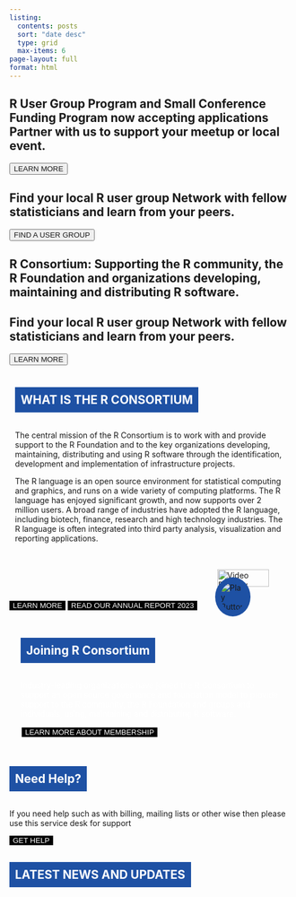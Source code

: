 ```yaml
---
listing:
  contents: posts
  sort: "date desc"
  type: grid
  max-items: 6
page-layout: full
format: html
---
```

<link rel="stylesheet" href="https://cdnjs.cloudflare.com/ajax/libs/Swiper/4.3.3/css/swiper.css">

<style>
@keyframes slideInFromLeft {
  0% {
    transform: translateX(-100%);
    opacity: 0;
  }
  100% {
    transform: translateX(0);
    opacity: 1;
  }
}
.animate-slideInFromLeft {
  opacity: 0;
  animation: slideInFromLeft 1s forwards;
}
.scroll-title {
  background-color: rgb(30, 81, 164);
  color: white;
  display: inline-block;
  padding: 10px;
  cursor: pointer;
}

.darkButton {
  background-color: black; 
  color: #fff; 
  border: none; 
  transition: background-color 0.3s, color 0.3s; 
}
.darkButton a {
  color: inherit; 
  text-decoration: none;
}
.darkButton:hover {
  background-color: rgb(30, 81, 164); 
  color: white;
}
.darkButton:hover a{
  color: 
}
.joiningRButton {
  background-color: black; 
  color: #fff; 
  border: 2px solid white; 
  transition: background-color 0.3s, color 0.3s; 
}
.joiningRButton a {
  color: inherit; 
  text-decoration: none;
}
.joiningRButton:hover {
  background-color: white; 
  color: black;
}
.joiningRButton:hover a {
  color: black;
}
.joining-r-section {
  background-image: url('joining-r-consoritum-bg.webp');
  background-size: cover;
  background-position: center;
  background-repeat: no-repeat;
  padding: 20px;
  color: white; 
  
}

.video-popup{
  position: relative;
}

.play {
  border-radius: 50%;
  padding: 10px;
  background-color: rgb(30, 81, 164);
  max-width: 50px;
  max-height: 50px;
  position: absolute;
  right: 47%;
  top: 40%;
}

</style>


<div class="swiper-container">
<!-- swiper slides -->
<div class="swiper-wrapper">
<div class="swiper-slide" style="background-image: url(https://i.postimg.cc/FsJ6VGpz/rcon-member-bg1.webp);">
<h2>R User Group Program and Small Conference Funding Program now accepting applications Partner with us to support your meetup or local event.</h2>
<button class="blueButton"><a href="all-projects/rugsprogram.qmd" style="text-decoration: none;">LEARN MORE</a></button>
</div>
<div class="swiper-slide" style="background-image: url(https://i.postimg.cc/3rq6Gzgz/IMG-5390-1024x716-1.webp);">
<h2>Find your local R user group Network with fellow statisticians and learn from your peers. </h2>
<button class="blueButton"><a href="https://www.meetup.com/pro/r-user-groups/" style="text-decoration: none;">FIND A USER GROUP</a></button>
</div>
<div class="swiper-slide" style="background-image: url(https://i.postimg.cc/K8SHqLpN/rcon-slide-bg2.webp);">
<h2>R Consortium: Supporting the R community, the R Foundation and organizations developing, maintaining and distributing R software.
</h2>
</div>
<div class="swiper-slide" style="background-image: url(https://i.postimg.cc/Sx6twsw-p/rcon-slide-bg2b.webp);">
<h2>Find your local R user group Network with fellow statisticians and learn from your peers. </h2>
<button class="blueButton"><a href="all-projects/rugsprogram.qmd" style="text-decoration: none;">LEARN MORE</a></button>

</div>
</div>

<!-- !swiper slides -->
<!-- next / prev arrows -->
<div class="swiper-button-next"></div>
<div class="swiper-button-prev"></div>
<!-- !next / prev arrows -->
<!-- pagination dots -->
<div class="swiper-pagination"></div>
<!-- !pagination dots -->
</div>


<section class="what-is-r-section" id="what-is-r">
  <div style="display: flex; flex-wrap: wrap;">
  <div style="flex: 2; min-width: 300px; padding: 10px; align-items: center;">
  <h2 class="scroll-title" >WHAT IS THE R CONSORTIUM</h2>
  <p>The central mission of the R Consortium is to work with and provide support to the R Foundation and to the key organizations developing, maintaining, distributing and using R software through the identification, development and implementation of infrastructure projects.</p>
  <p>The R language is an open source environment for statistical computing and graphics, and runs on a wide variety of computing platforms. The R language has enjoyed significant growth, and now supports over 2 million users. A broad range of industries have adopted the R language, including biotech, finance, research and high technology industries. The R language is often integrated into third party analysis, visualization and reporting applications.</p>
  </div>
  <div style="flex: 1; min-width: 300px; padding: 20px; border; display: flex; justify-content: flex-end; align-items: end; position: relative;">
  <a class="video-popup" href="https://www.youtube.com/watch?v=XcBLEVknqvY" target="blank">
  <img src="images/rcon_video_preview.png" alt="Video Preview" style="width: 90%; height: auto; cursor: pointer; margin-left: 1%">
  <img src="images/play-button-svgrepo-com.svg" alt="Play Button" class="play">
  </a>
  </div>
  </div>
<button class="darkButton"><a href="about/index.qmd" style="text-decoration: none;">LEARN MORE</a></button>
<button class="darkButton"><a href="rc-docs/RC-AR-2023_Final-Draft_1-30-24.pdf" style="text-decoration: none;">READ OUR ANNUAL REPORT 2023</a></button>

</section>

<section class="joining-r-section" id="joining-r">
<h2 class="scroll-title"  style="border:none;">Joining R Consortium</h2>

<p>
Industry-leading organizations have joined the R Consortium to support an open source governance and foundation model to provide support to the R community, the R Foundation and groups and individuals, using, maintaining and distributing R software.
</p>

<button class="joiningRButton"><a href="about/join.qmd" style="text-decoration: none;">LEARN MORE ABOUT MEMBERSHIP</a></button>

</section>

<section class="need-help-section" id="need-help">
<h2 class="scroll-title" >Need Help?</h2>
<p>
If you need help such as with billing, mailing lists or other wise then please use this service desk for support
</p>
<button class="darkButton"><a href="https://members.r-consortium.org/" style="text-decoration: none;">GET HELP</a></button>
</section>

<section id="latest-news">
<h2 class="scroll-title">LATEST NEWS AND UPDATES</h2>
</section>

<script>

document.addEventListener("DOMContentLoaded", function() {
  const scrollTitles = document.querySelectorAll(".scroll-title");

  function isElementInViewport(el) {
    const rect = el.getBoundingClientRect();
    return (
      rect.top >= 0 &&
      rect.left >= 0 &&
      rect.bottom <= (window.innerHeight || document.documentElement.clientHeight) &&
      rect.right <= (window.innerWidth || document.documentElement.clientWidth)
    );
  }

  function checkAnimations() {
    scrollTitles.forEach(el => {
      if (isElementInViewport(el)) {
        el.classList.add("animate-slideInFromLeft");
      }
    });
  }

  window.addEventListener("scroll", checkAnimations);
  checkAnimations(); 
});

document.addEventListener("DOMContentLoaded", function() {
  const scrollTitles = document.querySelectorAll(".scroll-title");

  scrollTitles.forEach(el => {
    el.addEventListener("click", function() {
      const targetId = this.getAttribute("data-target");
      const targetSection = document.getElementById(targetId);

      if (targetSection) {
        targetSection.scrollIntoView({ behavior: "smooth" });
      }
    });
  });
});
document.getElementById('scroll-to-hero').addEventListener('click', function() {
    document.getElementById('hero').scrollIntoView({ behavior: 'smooth' });
});
</script>


<script src="https://cdnjs.cloudflare.com/ajax/libs/Swiper/4.3.3/js/swiper.min.js"></script>

<script>
var Swipes = new Swiper('.swiper-container', {
    loop: true,
    navigation: {
        nextEl: '.swiper-button-next',
        prevEl: '.swiper-button-prev',
    },
    autoplay: {
        delay: 4500,
        disableOnInteraction: false,
    },
    pagination: {
        el: '.swiper-pagination',
    },
});
</script>